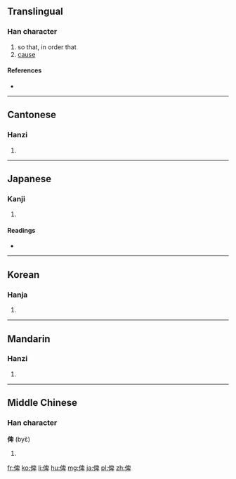 ==Translingual==

===Han character===
{{Han char|rn=9|rad=人|as=08|sn=10|four=26240|canj=OHWJ,OHHJ|ids=⿰亻卑}}

# so that, in order that
# [[cause]]

====References====
* {{Han ref|kx=0106.250|dkj=00740|dj=0227.080|hdz=10180.020|uh=4FFE|ud=20478|bh=ADDA|bd=44506}}

----

==Cantonese==

===Hanzi===
{{yue-hanzi|jyut=bei2|y=bei2}}

# {{defn|lang=yue|sort=人08}}

----

==Japanese==

===Kanji===
{{ja-kanji|grade=|rs=人08}}

# {{defn|lang=ja|sort=人08}}

====Readings====
* {{ja-readings|on=[[ひ]] (hi), [[へい]] (hei)|kun=[[しむ]] (shimu)}}

----

==Korean==

===Hanja===
{{ko-hanja|hangeul=비|rv=bi|mr=pi}}

# {{defn|lang=ko|sort=人08}}

----

==Mandarin==

===Hanzi===
{{cmn-hanzi|pin=[[bǐ]] ([[bi3]])|wg=pi<sup>3</sup>}}

# {{defn|lang=cmn|sort=人08}}

----

==Middle Chinese==

===Han character===
'''俾''' (byɛ̌)

# {{defn|lang=ltc|sort=人08}}

[[fr:俾]]
[[ko:俾]]
[[li:俾]]
[[hu:俾]]
[[mg:俾]]
[[ja:俾]]
[[pl:俾]]
[[zh:俾]]